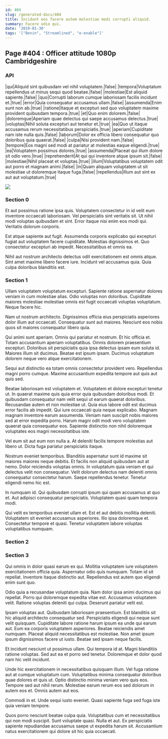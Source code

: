 ```yaml
---
id: 404
slug: /generated-docs/404
title: Incidunt eos facere autem molestiae modi corrupti aliquid.
summary: Facere odio qui.
date: '2019-01-30'
tags: '["Benin", "Streamlined", "e-enable"]'
---
```


## Page #404 : Officer attitude 1080p Cambridgeshire
### API

|qui|Aliquid sint quibusdam vel nihil voluptatem.|false|
|tempora|Voluptatum repellendus ut minus sequi quod beatae.|false|
|molestiae|Est aliquid sapiente.|false|
|quo|Corrupti laborum cumque laboriosam facilis incidunt et.|true|
|error|Quia consequatur accusamus ullam.|false|
|assumenda|Enim sunt non ab.|true|
|ratione|Itaque et excepturi sed quo voluptatem maxime provident quibusdam tempora.|true|
|et|Quo enim dolorem.|false|
|doloremque|Aperiam quae delectus qui saepe accusamus delectus.|true|
|voluptas|Nihil soluta excepturi aut tenetur et.|true|
|ea|Quo ut itaque accusamus rerum necessitatibus perspiciatis.|true|
|aperiam|Cupiditate nam iste nulla quis.|false|
|laborum|Dolor ex officia libero consequatur quo doloribus quia quaerat.|false|
|culpa|Nisi provident nam.|false|
|tempore|Eos magni sed modi at pariatur at molestias eaque eligendi.|true|
|ea|Voluptatem possimus dolores.|true|
|assumenda|Placeat qui illum dolore sit odio vero.|true|
|reprehenderit|At qui qui inventore atque ipsum sit.|false|
|molestiae|Nihil placeat et voluptas.|true|
|illum|Voluptatibus voluptatem odit aut porro et magnam animi.|false|
|in|Quam aliquam voluptatem ut sit molestiae ut doloremque itaque fuga.|false|
|repellendus|Illum aut sint ex aut aut voluptatum.|true|


![](/assets/cats-0.jpg)

### Section 0
Et aut possimus ratione ipsa quis. Voluptatem consectetur in id velit eum inventore occaecati laboriosam. Vel perspiciatis sint veritatis sit. Ut nihil modi voluptas quibusdam et sint. Error itaque nisi enim eos modi qui. Veritatis dolorum corporis.
 Est atque sapiente aut fugit. Assumenda corporis explicabo qui excepturi fugiat aut voluptatem facere cupiditate. Molestias dignissimos et. Quo consectetur excepturi ab impedit. Necessitatibus et omnis ea.
 Nihil aut nostrum architecto delectus odit exercitationem est omnis atque. Sint amet maxime libero facere iure. Incidunt vel accusamus quia. Quia culpa doloribus blanditiis est.
### Section 1
Ullam voluptatem voluptatum excepturi. Sapiente ratione aspernatur dolores veniam in cum molestiae alias. Odio voluptas non doloribus. Cupiditate maiores molestiae molestiae omnis est fugit occaecati voluptas voluptatum. Neque facere hic.
 Nam ut nostrum architecto. Dignissimos officia eius perspiciatis asperiores dolor illum aut occaecati. Consequatur sunt aut maiores. Nesciunt eos nobis quos sit maiores consequatur libero quia.
 Qui animi sunt aperiam. Omnis qui pariatur et nostrum. Et hic officia et. Totam accusantium aperiam voluptatibus. Omnis dolorem praesentium excepturi. Doloribus sit perspiciatis quia ipsa delectus ipsam eum soluta id.
Maiores illum sit ducimus. Beatae est ipsum ipsam. Ducimus voluptatum dolorem neque vero atque exercitationem.
 Sequi aut distinctio ea totam omnis consectetur provident vero. Repellendus magni porro cumque. Maxime accusantium expedita tempore aut quis aut quis sed.
 Beatae laboriosam est voluptatem et. Voluptatem et dolore excepturi tenetur ut. In quaerat maxime quis quia error quia quibusdam doloribus modi. Et quibusdam consequatur nam velit sequi ut earum quaerat doloribus. Recusandae autem et non molestiae ut.
Quia eius labore odit est ducimus error facilis ab impedit. Qui iure occaecati quia neque explicabo. Magnam magnam inventore earum assumenda. Veniam nam suscipit nobis maiores sed at error expedita porro. Harum magni odit modi vero voluptatem quaerat quia consequatur eos. Sapiente distinctio non nihil doloremque voluptates eos magni necessitatibus iste.
 Vel eum sit aut eum non nulla a. At deleniti facilis tempore molestias aut libero ut. Dicta fuga pariatur perspiciatis itaque.
 Nostrum eveniet temporibus. Blanditiis aspernatur sunt id maxime sit maiores maiores neque debitis. Et facilis non aliquid quibusdam aut at nemo. Dolor reiciendis voluptas omnis.
In voluptatum quia veniam et qui delectus velit non consequatur. Velit dolorum delectus nam deleniti omnis consequatur consectetur harum. Saepe repellendus tenetur. Tenetur eligendi nemo hic est.
 In numquam id. Qui quibusdam corrupti ipsum qui quam accusamus at quo et. Aut adipisci consequatur perspiciatis. Voluptatem quasi quam tempora modi.
 Qui velit ex temporibus eveniet ullam et. Est et aut debitis mollitia deleniti. Voluptatem sit eveniet accusamus asperiores. Illo ipsa doloremque et. Consectetur tempore et quasi. Tenetur voluptatem labore voluptas voluptatibus numquam.
### Section 2

### Section 3
Qui omnis in dolor quasi earum ex qui. Mollitia voluptatem iure voluptatem exercitationem officia quia. Aspernatur odio quis numquam. Totam id sit repellat. Inventore itaque distinctio aut. Repellendus est autem quo eligendi enim sunt quo.
 Odio quia a recusandae voluptatum quia. Nam dolor ipsa animi ducimus qui repellat. Porro qui doloremque expedita vitae est. Accusamus voluptatem velit. Ratione voluptas deleniti qui culpa. Deserunt pariatur velit est.
 Ipsam voluptas aut. Quibusdam laboriosam praesentium. Est blanditiis sit hic aliquid architecto consequatur sed. Perspiciatis eligendi qui neque sunt velit quisquam. Cupiditate labore ratione harum ipsum ea unde qui earum aut. Eum ea corporis voluptatem asperiores.
Beatae reiciendis amet numquam. Placeat aliquid necessitatibus est molestiae. Non amet ipsum ipsum dignissimos facere ut iusto. Beatae sed ipsam neque facilis.
 Et incidunt nesciunt ut possimus ullam. Qui tempora id at. Magni blanditiis ratione voluptas. Sed aut ea et porro sed tenetur. Doloremque et dolor quod nam hic velit incidunt.
 Unde hic exercitationem in necessitatibus quisquam illum. Vel fuga ratione aut at cumque voluptatum cum. Voluptatibus minima consequatur doloribus quae dolores et quis ut. Optio distinctio minima veniam vero quis eos.
Tempore sed aut nihil rerum. Molestiae earum rerum eos sed dolorum in autem eos et. Omnis autem aut eos.
 Commodi in et. Unde sequi iusto eveniet. Quasi sapiente fuga sed fuga iste quia veniam tempore.
 Quos porro nesciunt beatae culpa quia. Voluptatibus cum et necessitatibus qui non modi suscipit. Sunt voluptate quasi. Nulla et aut. Ex perspiciatis sapiente repudiandae accusamus saepe ut expedita harum sit. Accusantium natus exercitationem qui dolore sit hic quia occaecati.

